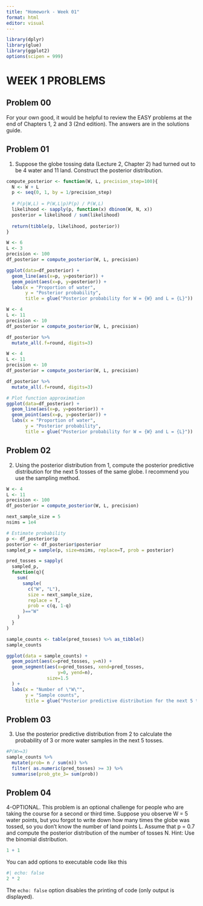 ```yaml
---
title: "Homework - Week 01"
format: html
editor: visual
---
```


```r
library(dplyr)
library(glue)
library(ggplot2)
options(scipen = 999)
```


# WEEK 1 PROBLEMS

## Problem 00

For your own good, it would be helpful to review the EASY problems at the end of Chapters 1, 2 and 3 (2nd edition). The answers
are in the solutions guide.

## Problem 01

1. Suppose the globe tossing data (Lecture 2, Chapter 2) had turned out to be 4 water and 11 land. Construct the posterior distribution.

```r
compute_posterior <- function(W, L, precision_step=100){
  N <- W + L
  p <- seq(0, 1, by = 1/precision_step)
  
  # P(p|W,L) = P(W,L|p)P(p) / P(W,L)
  likelihood <- sapply(p, function(x) dbinom(W, N, x))
  posterior = likelihood / sum(likelihood)
  
  return(tibble(p, likelihood, posterior))
}
```


```r
W <- 6
L <- 3
precision <- 100
df_posterior = compute_posterior(W, L, precision)

ggplot(data=df_posterior) +
  geom_line(aes(x=p, y=posterior)) +
  geom_point(aes(x=p, y=posterior)) +
  labs(x = "Proportion of water",
       y = "Posterior probability",
       title = glue("Posterior probability for W = {W} and L = {L}"))

```

```r
W <- 4
L <- 11
precision <- 10
df_posterior = compute_posterior(W, L, precision)

df_posterior %>% 
  mutate_all(.f=round, digits=3)
```

```r
W <- 4
L <- 11
precision <- 10
df_posterior = compute_posterior(W, L, precision)

df_posterior %>% 
  mutate_all(.f=round, digits=3)
```

```r
# Plot function approximation
ggplot(data=df_posterior) +
  geom_line(aes(x=p, y=posterior)) +
  geom_point(aes(x=p, y=posterior)) +
  labs(x = "Proportion of water",
       y = "Posterior probability",
       title = glue("Posterior probability for W = {W} and L = {L}"))

```


## Problem 02

2. Using the posterior distribution from 1, compute the posterior predictive distribution for the next 5 tosses of the same globe. I recommend you use the sampling method.

```r
W <- 4
L <- 11
precision <- 100
df_posterior = compute_posterior(W, L, precision)

next_sample_size = 5
nsims = 1e4

# Estimate probability
p <- df_posterior$p
posterior <- df_posterior$posterior
sampled_p = sample(p, size=nsims, replace=T, prob = posterior)

pred_tosses = sapply(
  sampled_p,
  function(q){                   
    sum(
      sample(
        c("W", "L"), 
        size = next_sample_size,
        replace = T, 
        prob = c(q, 1-q)
      )=="W"
    )
  }
)

sample_counts <- table(pred_tosses) %>% as_tibble()
sample_counts

ggplot(data = sample_counts) +
  geom_point(aes(x=pred_tosses, y=n)) +
  geom_segment(aes(x=pred_tosses, xend=pred_tosses,
                   y=0, yend=n),
               size=1.5
  ) +
  labs(x = "Number of \"W\"",
       y = "Sample counts",
       title = glue("Posterior predictive distribution for the next 5 tosses (W = {W} and L = {L})"))
```

## Problem 03

3. Use the posterior predictive distribution from 2 to calculate the probability of 3 or more water samples in the next 5 tosses.

```r
#P(W>=3)
sample_counts %>% 
  mutate(prob= n / sum(n)) %>% 
  filter( as.numeric(pred_tosses) >= 3) %>% 
  summarise(prob_gte_3= sum(prob))
```


## Problem 04
4-OPTIONAL. This problem is an optional challenge for people who are taking the course for a second or third time. Suppose you observe W = 5 water points, but you forgot to write down how many times the globe was tossed, so you don’t know the number of land points L. Assume that p = 0.7 and compute the posterior distribution of the number of tosses N. Hint: Use the binomial distribution.

```r
1 + 1
```

You can add options to executable code like this

```r
#| echo: false
2 * 2
```

The `echo: false` option disables the printing of code (only output is displayed).

